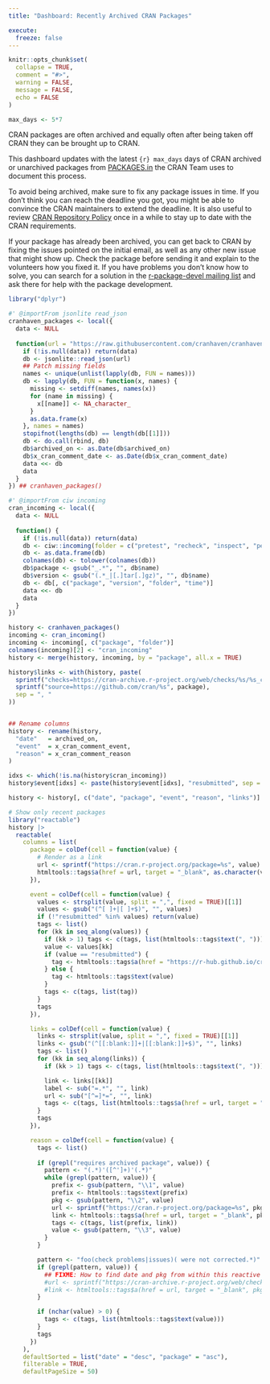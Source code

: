 ```yaml
---
title: "Dashboard: Recently Archived CRAN Packages"

execute:
  freeze: false
---
```


```r
knitr::opts_chunk$set(
  collapse = TRUE,
  comment = "#>",
  warning = FALSE,
  message = FALSE,
  echo = FALSE
)

max_days <- 5*7
```

CRAN packages are often archived and equally often after being taken
off CRAN they can be brought up to CRAN.

This dashboard updates with the latest `{r} max_days` days of CRAN
archived or unarchived packages from [PACKAGES.in] the CRAN Team uses
to document this process.

To avoid being archived, make sure to fix any package issues in time.
If you don't think you can reach the deadline you got, you might be
able to convince the CRAN maintainers to extend the deadline. It is
also useful to review [CRAN Repository Policy] once in a while to stay
up to date with the CRAN requirements.

If your package has already been archived, you can get back to CRAN by
fixing the issues pointed on the initial email, as well as any other
new issue that might show up.  Check the package before sending it and
explain to the volunteers how you fixed it.  If you have problems you
don't know how to solve, you can search for a solution in the
[r-package-devel mailing list] and ask there for help with the package
development.

```r
library("dplyr")

#' @importFrom jsonlite read_json
cranhaven_packages <- local({
  data <- NULL
  
  function(url = "https://raw.githubusercontent.com/cranhaven/cranhaven.r-universe.dev/main/packages.json") {
    if (!is.null(data)) return(data)
    db <- jsonlite::read_json(url)
    ## Patch missing fields
    names <- unique(unlist(lapply(db, FUN = names)))
    db <- lapply(db, FUN = function(x, names) {
      missing <- setdiff(names, names(x))
      for (name in missing) {
        x[[name]] <- NA_character_
      }
      as.data.frame(x)
    }, names = names)
    stopifnot(lengths(db) == length(db[[1]]))
    db <- do.call(rbind, db)
    db$archived_on <- as.Date(db$archived_on)
    db$x_cran_comment_date <- as.Date(db$x_cran_comment_date)
    data <<- db
    data
  }
}) ## cranhaven_packages()

#' @importFrom ciw incoming
cran_incoming <- local({
  data <- NULL
  
  function() {
    if (!is.null(data)) return(data)
    db <- ciw::incoming(folder = c("pretest", "recheck", "inspect", "pending", "waiting", "newbies"), check = FALSE)
    db <- as.data.frame(db)
    colnames(db) <- tolower(colnames(db))
    db$package <- gsub("_.*", "", db$name)
    db$version <- gsub("(.*_|[.]tar[.]gz)", "", db$name)
    db <- db[, c("package", "version", "folder", "time")]
    data <<- db
    data
  }
})

history <- cranhaven_packages()
incoming <- cran_incoming()
incoming <- incoming[, c("package", "folder")]
colnames(incoming)[2] <- "cran_incoming"
history <- merge(history, incoming, by = "package", all.x = TRUE)

history$links <- with(history, paste(
  sprintf("checks=https://cran-archive.r-project.org/web/checks/%s/%s_check_results_%s.html", sub("-.*", "", archived_on), archived_on, package),
  sprintf("source=https://github.com/cran/%s", package),
  sep = ", "
))


## Rename columns
history <- rename(history,
  "date"   = archived_on,
  "event"  = x_cran_comment_event,
  "reason" = x_cran_comment_reason
)

idxs <- which(!is.na(history$cran_incoming))
history$event[idxs] <- paste(history$event[idxs], "resubmitted", sep = ", ")

history <- history[, c("date", "package", "event", "reason", "links")]

# Show only recent packages
library("reactable")
history |> 
  reactable(
    columns = list(
      package = colDef(cell = function(value) {
        # Render as a link
        url <- sprintf("https://cran.r-project.org/package=%s", value)
        htmltools::tags$a(href = url, target = "_blank", as.character(value))
      }),

      event = colDef(cell = function(value) {
        values <- strsplit(value, split = ",", fixed = TRUE)[[1]]
        values <- gsub("(^[ ]+|[ ]+$)", "", values)
        if (!"resubmitted" %in% values) return(value)
        tags <- list()
        for (kk in seq_along(values)) {
          if (kk > 1) tags <- c(tags, list(htmltools::tags$text(", ")))
          value <- values[kk]
          if (value == "resubmitted") {
            tag <- htmltools::tags$a(href = "https://r-hub.github.io/cransays/articles/dashboard.html", target = "_blank", "resubmitted")
          } else {
            tag <- htmltools::tags$text(value)
          }
          tags <- c(tags, list(tag))
        }
        tags
      }),

      links = colDef(cell = function(value) {
        links <- strsplit(value, split = ",", fixed = TRUE)[[1]]
        links <- gsub("(^[[:blank:]]+|[[:blank:]]+$)", "", links)
        tags <- list()
        for (kk in seq_along(links)) {
          if (kk > 1) tags <- c(tags, list(htmltools::tags$text(", ")))

          link <- links[[kk]]
          label <- sub("=.*", "", link)
          url <- sub("[^=]*=", "", link)
          tags <- c(tags, list(htmltools::tags$a(href = url, target = "_blank", label)))
        }
        tags
      }),

      reason = colDef(cell = function(value) {
        tags <- list()
        
        if (grepl("requires archived package", value)) {
          pattern <- "(.*)'([^']+)'(.*)"
          while (grepl(pattern, value)) {
            prefix <- gsub(pattern, "\\1", value)
            prefix <- htmltools::tags$text(prefix)
            pkg <- gsub(pattern, "\\2", value)
            url <- sprintf("https://cran.r-project.org/package=%s", pkg)
            link <- htmltools::tags$a(href = url, target = "_blank", pkg)
            tags <- c(tags, list(prefix, link))
            value <- gsub(pattern, "\\3", value)
          }
        }

        pattern <- "foo(check problems|issues)( were not corrected.*)"
        if (grepl(pattern, value)) {
          ## FIXME: How to find date and pkg from within this reactive function?
          #url <- sprintf("https://cran-archive.r-project.org/web/checks/%s/%s_check_results_%s.html", sub("-.*", "", date), date, pkg)
          #link <- htmltools::tags$a(href = url, target = "_blank", pkg)
        }

        if (nchar(value) > 0) {
          tags <- c(tags, list(htmltools::tags$text(value)))
        }
        tags
      })
    ),
    defaultSorted = list("date" = "desc", "package" = "asc"),
    filterable = TRUE,
    defaultPageSize = 50)
```

[CRAN Repository Policy]: https://cran.r-project.org/web/packages/policies.html
[PACKAGES.in]: https://cran.r-project.org/src/contrib/PACKAGES.in
[r-package-devel mailing list]: https://stat.ethz.ch/mailman/listinfo/r-package-devel